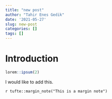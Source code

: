 ```yaml
---
title: "new post"
author: "Tahir Enes Gedik"
date: '2021-05-27'
slug: new-post
categories: []
tags: []
---
```


# Introduction


```r
lorem::ipsum(2)
```


I would like to add this. 

`r tufte::margin_note("This is a margin note")`